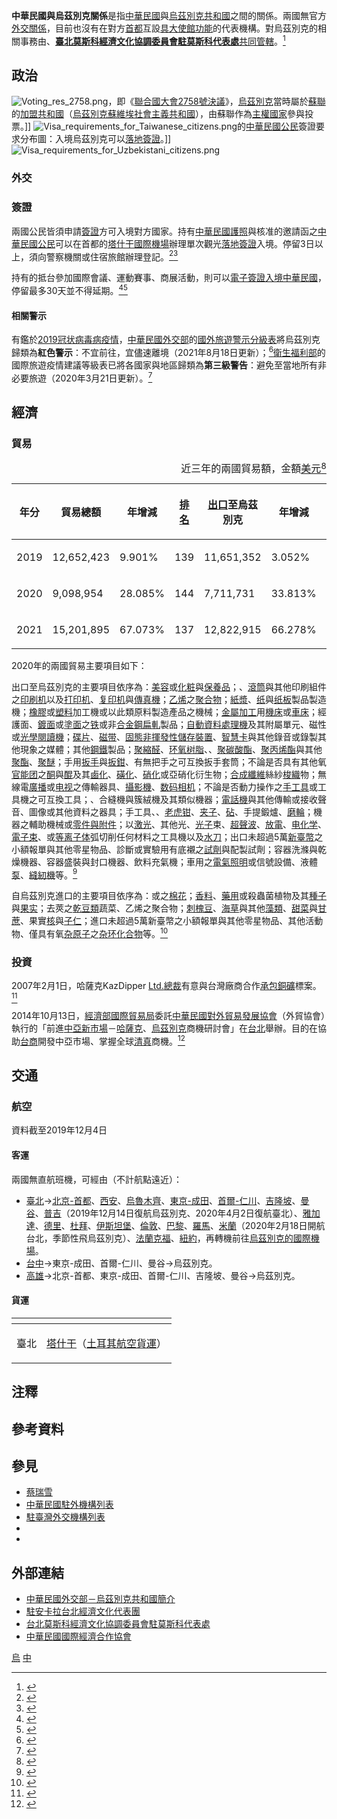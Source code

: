 {{noteTA
|G1=Medicine
|1=zh-hans:台; zh-hant:臺;
|2=zh-hans:乌兹别克斯坦; zh-hant:烏茲別克斯坦; zh-tw:烏茲別克;
|3=zh-hans:乌兹别克苏维埃社会主义共和国; zh-hant:烏茲別克蘇維埃社會主義共和國;
|4=zh-hans:塔吉克斯坦; zh-hant:塔吉克斯坦; zh-tw:塔吉克;
|5=zh-hans:土库曼斯坦; zh-hant:土庫曼斯坦; zh-tw:土庫曼;
|6=zh-hans:哈萨克斯坦; zh-hant:哈薩克斯坦; zh-tw:哈薩克;
|7=zh-hant:杜拜; zh-cn:迪拜; zh-sg:杜拜;
|8=zh-hant:伊斯坦堡; zh-cn:伊斯坦布尔; zh-sg:伊斯坦堡;
|9=zh-hans:普吉; zh-hant:布吉; zh-tw:普吉;
|10=zh-hans:塑料; zh-hant:塑料; zh-tw:塑膠;
|11=zh-hans:非易失性存储器; zh-hant:非揮發性儲存裝置;
|12=zh-hans:智能卡; zh-hant:智能卡; zh-tw:智慧卡;
|13=zh-hans:镭射; zh-hant:激光; zh-tw:雷射; zh-cn:激光;
|14=zh-hans:超声波; zh-hant:超聲波; zh-tw:超音波;
}}

{{not|中國－烏茲別克斯坦關係}}
{{Dablink|關於中華民國與「烏」字國家的外交關係，詳見'''[[中乌关系|中烏關係 (消歧義)]]'''。}}

{{Infobox Bilateral relations|中華民國與烏茲別克|ROC|UZB|filetype=png}}

'''中華民國與烏茲別克關係'''是指[[中華民國|中華民國]]與[[烏茲別克共和國|烏茲別克共和國]]之間的關係。兩國無官方[[外交#外交上的承認|外交關係]]，目前也沒有在對方[[首都|首都]]互設[[實質大使館|具大使館功能]]的代表機構。對烏茲別克的相關事務由'''{{link-en|駐安卡拉臺北經濟文化代表團|Taipei Economic and Cultural Mission in Ankara}}'''、'''[[臺北莫斯科經濟文化協調委員會駐莫斯科代表處|臺北莫斯科經濟文化協調委員會駐莫斯科代表處]]'''[[兼轄|共同管轄]]。<ref>{{Cite web |url = https://www.boca.gov.tw/sp-foof-countrycp-03-142-11541-03-1.html |title = 駐館位置及聯絡方式 |publisher = [[中華民國外交部|中華民國外交部]] [[外交部領事事務局|領事事務局]] |access-date = 2017-12-17 |archive-date = 2020-11-06 |archive-url = https://web.archive.org/web/20201106034226/https://www.boca.gov.tw/sp-foof-countrycp-03-142-11541-03-1.html }}</ref>

==政治==
[[File:Voting_res_2758.png|thumb]]，即《[[聯合國大會2758號決議|聯合國大會2758號決議]]》，[[烏茲別克|烏茲別克]]當時屬於[[蘇聯|蘇聯]]的[[加盟共和國|加盟共和國]]（[[烏茲別克蘇維埃社會主義共和國|烏茲別克蘇維埃社會主義共和國]]），由蘇聯作為[[主權國家|主權國家]]參與投票。]]
[[File:Visa_requirements_for_Taiwanese_citizens.png|thumb]]的[[中華民國國民|中華民國公民]]簽證要求分布圖：入境烏茲別克可以[[簽證#落地签证|落地簽證]]。]]
[[File:Visa_requirements_for_Uzbekistani_citizens.png|thumb]]
===外交===
{{see also|中華民國外交|烏茲別克外交}}

===簽證===
{{see also|中華民國簽證政策|中華民國公民簽證要求}}
{{see also|{{link-en|烏茲別克簽證政策|Visa policy of Uzbekistan}}|{{link-en|烏茲別克公民簽證要求|Visa requirements for Uzbekistani citizens}}}}
兩國公民皆須申請[[簽證|簽證]]方可入境對方國家。持有[[中華民國護照|中華民國護照]]與{{link-en|烏茲別克外交部|Ministry of Foreign Affairs (Uzbekistan)}}核准的邀請函之[[中華民國國民|中華民國公民]]可以在首都的[[塔什干國際機場|塔什干國際機場]]辦理單次觀光[[簽證#落地签证|落地簽證]]入境。停留3日以上，須向警察機關或住宿旅館辦理登記。<ref>{{Cite web |url = https://www.boca.gov.tw/sp-foof-countrycp-03-142-11541-02-1.html |title = 簽證及入境須知 |publisher = 外交部領事事務局 |access-date = 2017-12-17 |archive-date = 2020-11-05 |archive-url = https://web.archive.org/web/20201105182957/https://www.boca.gov.tw/sp-foof-countrycp-03-142-11541-02-1.html }}</ref><ref>{{Cite web |url = https://www.mofa.gov.tw/ArrivalVisa.aspx?n=546&AreaSN=3 |title = 落地簽證資訊 |publisher = 中華民國外交部 |access-date = 2021-03-15 |archive-date = 2022-03-02 |archive-url = https://web.archive.org/web/20220302054800/https://www.mofa.gov.tw/ArrivalVisa.aspx?n=546&AreaSN=3 }}</ref>

持有{{link-en|烏茲別克護照|Uzbekistani passport}}的{{link-en|烏茲別克人口|Demographics of Uzbekistan|烏茲別克公民}}抵台參加國際會議、運動賽事、商展活動，則可以[[中華民國簽證政策#电子签证|電子簽證入境中華民國]]，停留最多30天並不得延期。<ref>{{Cite web |url = https://www.boca.gov.tw/cp-228-4488-8208a-1.html |title = 誰具備申請電子簽證的資格? |publisher = 外交部領事事務局 |access-date = 2018-12-15 |archive-date = 2018-12-09 |archive-url = https://web.archive.org/web/20181209124657/https://www.boca.gov.tw/cp-228-4488-8208a-1.html }}</ref><ref>{{Cite web|url = https://www.boca.gov.tw/cp-215-643-5e740-1.html|title = 我的電子簽證效期多久？|publisher = 外交部領事事務局|access-date = 2018-03-27|archive-date = 2018-03-27|archive-url = https://web.archive.org/web/20180327023606/https://www.boca.gov.tw/cp-215-643-5e740-1.html}}</ref>

====相關警示====
有鑑於[[2019冠状病毒病疫情|2019冠状病毒病疫情]]，[[中華民國外交部|中華民國外交部]]的[[國外旅遊警示分級表|國外旅遊警示分級表]]將烏茲別克歸類為'''紅色警示'''：不宜前往，宜儘速離境（2021年8月18日更新）；<ref>{{Cite web |url = https://www.boca.gov.tw/sp-trwa-list-1.html |title = 國外旅遊警示分級表 |publisher = 外交部領事事務局 |access-date = 2022-01-30 |archive-date = 2020-02-08 |archive-url = https://web.archive.org/web/20200208022958/https://www.boca.gov.tw/sp-trwa-list-1.html }}</ref>[[中華民國衛生福利部|衛生福利部]]的國際旅遊疫情建議等級表已將各國家與地區歸類為'''第三級警告'''：避免至當地所有非必要旅遊（2020年3月21日更新）。<ref>{{Cite web |url = https://www.cdc.gov.tw/CountryEpidLevel/GetPrescription/555?uacid=429 |title = 國際旅遊疫情建議等級 |publisher = [[中華民國衛生福利部|中華民國衛生福利部]] |access-date = 2020-11-09 |archive-date = 2020-11-09 |archive-url = https://web.archive.org/web/20201109143448/https://www.cdc.gov.tw/CountryEpidLevel/GetPrescription/555?uacid=429 }}</ref>

==經濟==
{{see also|臺灣經濟|烏茲別克經濟}}
===貿易===
{|class=wikitable
|+近三年的兩國貿易額，金額[[美元|美元]]<ref>{{Cite web |url = https://cuswebo.trade.gov.tw/ |title = 中華民國進出口貿易統計 |publisher = [[中華民國經濟部|中華民國經濟部]] [[經濟部國際貿易局|國際貿易局]] |access-date = 2021-05-05 |archive-date = 2016-03-09 |archive-url = https://web.archive.org/web/20160309193715/http://cus93.trade.gov.tw/FSCI/ }}</ref>
!年分!!貿易總額!!年增減!![[世界政區索引|排名]]!![[出口贸易|出口]]至烏茲別克!!年增減!!排名!!自烏茲別克[[进口贸易|進口]]!!年增減!!排名
|-
| 2019 || 12,652,423 || {{decrease}}9.901% || 139 || 11,651,352 || {{increase}}3.052% || 121 || 1,001,071 || {{decrease}}63.418% || 156
|-
| 2020 || 9,098,954 || {{decrease}}28.085% || 144 || 7,711,731 || {{decrease}}33.813% || 128 || 1,387,223 || {{increase}}38.574% || 150
|-
| 2021 || 15,201,895 || {{increase}}67.073% || 137 || 12,822,915 || {{increase}}66.278% || 117 || 2,378,980 || {{increase}}71.492% || 138
|}

2020年的兩國貿易主要項目如下：

出口至烏茲別克的主要項目依序為：[[美容|美容]]或[[化妝品|化粧]]與[[保養品|保養品]]；{{link-en|印版|Forme (printing)|印刷版}}、[[平版印刷|滾筒]]與其他印刷組件之[[印刷机|印刷机]]以及[[打印机|打印机]]、[[复印机|复印机]]與[[傳真|傳真機]]；[[乙烯|乙烯]]之[[聚合物|聚合物]]；[[木浆|紙漿]]、[[纸|纸]]與[[纸板|纸板]]製品製造機；[[橡膠|橡膠]]或[[塑料|塑料]]加工機或以此類原料製造產品之機械；[[金屬加工|金屬加工]]用[[機床|機床]]或[[車床|車床]]；經護面、[[镀层|鍍面]]或[[鍍膜|塗面]]之[[铁|铁]]或非[[合金鋼|合金鋼]][[轧制|扁軋]]製品；[[自動資料收集|自動資料處理機]]及其附屬單元、磁性或[[光學閱讀器|光學閱讀機]]；[[光碟|碟片]]、[[磁带|磁带]]、[[固态存储|固態]][[非揮發性記憶體|非揮發性儲存裝置]]、[[智慧卡|智慧卡]]與其他錄音或錄製其他現象之媒體；其他[[钢|鋼鐵]]製品；[[多聚甲醛|聚縮醛]]、[[环氧树脂|环氧树脂]]、{{link-en|醇酸樹脂|Alkyd}}、[[聚碳酸酯|聚碳酸酯]]、[[聚丙烯|聚丙烯酯]]與其他[[聚酯|聚酯]]、[[聚醚|聚醚]]；手用[[扳手|扳手]]與[[鉗|扳鉗]]、有無把手之可互換扳手套筒；不論是否具有其他氧[[官能团|官能团]]之[[酮|酮]]與[[醌|醌]]及其[[鹵化|鹵化]]、[[磺化|磺化]]、[[硝化|硝化]]或亞硝化衍生物；[[合成纖維|合成纖維]]絲紗[[梭织|梭織]]物；無線電[[電台廣播|廣播]]或[[电视|电视]]之傳輸器具、[[攝影機|攝影機]]、[[数码相机|数码相机]]；不論是否動力操作之[[手工具|手工具]]或工具機之可互換工具；{{link-en|針織機|Knitting machine}}、合縫機與簇絨機及其類似機器；[[电话|電話機]]與其他傳輸或接收聲音、圖像或其他資料之器具；手工具、{{link-en|噴燈|Blowtorch}}、[[老虎钳|老虎钳]]、[[夾|夹子]]、[[砧板|砧]]、手提鍛爐、[[砂輪|磨輪]]；機器之輔助機械或[[机械零件|零件與附件]]；以[[激光|激光]]、其他光、[[光子|光子]]束、[[超聲波|超聲波]]、[[静电放电|放電]]、[[电化学|电化学]]、[[陰極射線|電子束]]、{{link-en|離子束|Ion beam}}或[[等离子体|等离子体]]弧切削任何材料之工具機以及[[水刀|水刀]]；出口未超過5萬[[新臺幣|新臺幣]]之小額報單與其他零星物品、診斷或實驗用有底襯之[[化学试剂|試劑]]與配製試劑；容器洗滌與乾燥機器、容器盛裝與封口機器、飲料充氣機；車用之[[汽车灯|電氣照明]]或信號設備、液體[[泵|泵]]、[[縫紉機|縫紉機]]等。<ref>{{Cite web |url = https://www.taitraesource.com/default.asp |title = 近二年我國對當地出口主要產品 |publisher = [[中華民國對外貿易發展協會|中華民國對外貿易發展協會]] |access-date = 2021-09-24 |archive-date = 2007-06-02 |archive-url = https://web.archive.org/web/20070602030647/http://www.taitraesource.com/total01.asp }}</ref>

自烏茲別克進口的主要項目依序為：{{link-en|梳理|Carding|初梳}}或{{link-en|精梳|Combing}}之[[棉花|棉花]]；[[香料|香料]]、[[药用植物|藥用]]或殺蟲菌植物及其[[種子|種子]]與[[果实|果实]]；去莢之[[荚果|乾豆類]]蔬菜、乙烯之聚合物；[[长角豆|刺槐豆]]、[[海草|海草]]與其他[[藻類|藻類]]、[[甜菜|甜菜]]與[[甘蔗|甘蔗]]、果實[[果核|核]]與[[食用果仁列表|子仁]]；進口未超過5萬新臺幣之小額報單與其他零星物品、其他活動物、僅具有氧[[杂原子|杂原子]]之[[杂环化合物|杂环化合物]]等。<ref>{{Cite web |url = https://www.taitraesource.com/default.asp |title = 近二年我國自當地進口主要產品 |publisher = 中華民國對外貿易發展協會 |access-date = 2021-09-24 |archive-date = 2007-06-02 |archive-url = https://web.archive.org/web/20070602030647/http://www.taitraesource.com/total01.asp }}</ref>

===投資===
2007年2月1日，哈薩克KazDipper [[有限公司#香港|Ltd.]][[總裁|總裁]]有意與台灣廠商合作[[承包|承包]]{{link-en|烏茲別克政府|Politics of Uzbekistan}}[[銅礦|銅礦]]標案。<ref>{{Cite web |url = http://www.trademag.org.tw/News.asp?id=454595&url=/NewsSearch.asp |author = 賴秀華 |date = 2007年2月6日 |title = 烏茲別克政府銅礦採購標案 |publisher = 經貿透視網 |accessdate = 2020年9月28日 |archive-date = 2016年10月30日 |archive-url = https://web.archive.org/web/20161030082247/http://www.trademag.org.tw/News.asp?id=454595&url=%2FNewsSearch.asp |dead-url = no }}</ref>

2014年10月13日，[[經濟部國際貿易局|經濟部國際貿易局]]委託[[中華民國對外貿易發展協會|中華民國對外貿易發展協會]]（外貿協會）執行的「前進[[中亞#國家及地區|中亞]][[新兴市场|新市場]]－[[哈薩克|哈薩克]]、[[烏茲別克|烏茲別克]]商機研討會」在[[台北市|台北]]舉辦。目的在協助[[臺灣商人|台商]]開發中亞市場、掌握全球[[清真|清真]]商機。<ref>{{Cite web |url = http://www.trademag.org.tw/content02.asp?id=647635&type=49&url=/NewsSearch.asp |author = 陳姿君 |date = 2014年10月29日 |title = 掌握一手資訊 前進中亞非難事 |publisher = 經貿透視雙周刊第404期 |accessdate = 2020年9月28日 |archive-date = 2017年3月12日 |archive-url = https://web.archive.org/web/20170312045525/http://www.trademag.org.tw/content02.asp?id=647635&type=49&url=%2FNewsSearch.asp |dead-url = no }}</ref>

==交通==
{{see also|臺灣交通|烏茲別克交通}}
===航空===
<!-- 參考自中文、英文維基相關條目 -->
資料截至2019年12月4日{{noteTag|有鑑於[[2019冠状病毒病疫情|2019冠状病毒病疫情]]影響，暫停更新。}}
====客運====
兩國無直航班機，可經由（不計航點遠近）：

*[[臺灣桃園國際機場|臺北]]→[[北京首都國際機場|北京-首都]]、[[西安咸陽國際機場|西安]]、[[烏魯木齊地窩堡國際機場|烏魯木齊]]、[[成田國際機場|東京-成田]]、[[仁川國際機場|首爾-仁川]]、[[吉隆坡國際機場|吉隆坡]]、[[蘇凡納布機場|曼谷]]、[[布吉國際機場|普吉]]（2019年12月14日復航烏茲別克、2020年4月2日復航臺北）、[[蘇加諾-哈達國際機場|雅加達]]、[[英迪拉·甘地國際機場|德里]]、[[杜拜國際機場|杜拜]]、[[伊斯坦堡機場|伊斯坦堡]]、[[倫敦希斯洛機場|倫敦]]、[[戴高樂國際機場|巴黎]]、[[羅馬-菲烏米奇諾機場|羅馬]]、[[米蘭-馬爾彭薩機場|米蘭]]（2020年2月18日開航台北，季節性飛烏茲別克）、[[法蘭克福國際機場|法蘭克福]]、[[約翰·甘迺迪國際機場|紐約]]，再轉機前往[[烏茲別克機場列表|烏茲別克的國際機場]]。
*[[台中清泉崗機場|台中]]→東京-成田、首爾-仁川、曼谷→烏茲別克。
*[[高雄國際機場|高雄]]→北京-首都、東京-成田、首爾-仁川、吉隆坡、曼谷→烏茲別克。

====貨運====
{|class=wikitable
!{{ROC}}!!{{UZB}}
|-
| 臺北 || [[塔什干国际机场|塔什干]]（[[土耳其航空|土耳其航空貨運]]）
|}

==注釋==
{{noteFoot}}

==參考資料==
{{reflist|2}}

==參見==
{{Portal box|國際關係|中華民國|烏茲別克|蘇聯|image2=Flag of the Republic of China.svg|image3=Flag of Uzbekistan.svg}}
*[[蔡瑞雪|蔡瑞雪]]
*[[中華民國駐外機構列表|中華民國駐外機構列表]]
*[[駐臺灣外交機構列表|駐臺灣外交機構列表]]
*{{link-en|烏茲別克駐外機構列表|List of diplomatic missions of Uzbekistan}}
*{{link-en|駐烏茲別克外交機構列表|List of diplomatic missions in Uzbekistan}}

==外部連結==
*[https://www.mofa.gov.tw/CountryInfo.aspx?CASN=3&n=162&sms=33&s=187 中華民國外交部－烏茲別克共和國簡介]
*[http://www.roc-taiwan.org/TR/mp.asp?mp=651 駐安卡拉台北經濟文化代表團]
*[http://www.roc-taiwan.org/RU/mp.asp?mp=237 台北莫斯科經濟文化協調委員會駐莫斯科代表處]
*[http://www.cieca.org.tw/style/frame/m9/faq.asp?lang=1&customer_id=2998&content_set=color_1&name_id=151617&Directory_ID=3223 中華民國國際經濟合作協會]

{{中華民國外交}}
{{烏茲別克斯坦外交}}

[[Category:中華民國雙邊關係|烏]]
[[Category:烏茲別克斯坦雙邊關係|中]]